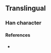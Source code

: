 {{character info/new}}
==Translingual==

===Han character===
{{Han char|rn=86|rad=火|as=16|sn=20|four=|canj=FYEV|ids=⿰火餐}}

====References====
* {{Han ref|kx=0687.171|hdz=32246.241|uh=7218|ud=29208}}
